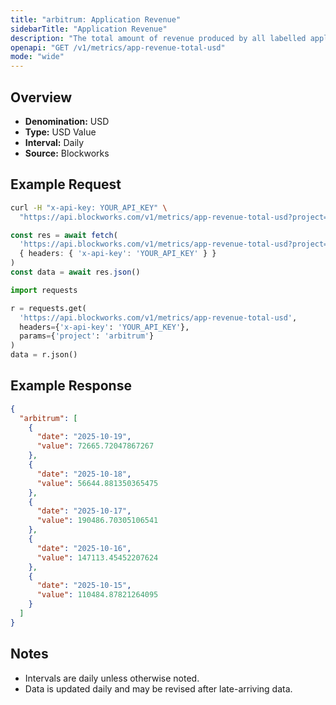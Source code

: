 ```yaml
---
title: "arbitrum: Application Revenue"
sidebarTitle: "Application Revenue"
description: "The total amount of revenue produced by all labelled applications during the specified time period for given blockchain."
openapi: "GET /v1/metrics/app-revenue-total-usd"
mode: "wide"
---
```


## Overview

- **Denomination:** USD
- **Type:** USD Value
- **Interval:** Daily
- **Source:** Blockworks

## Example Request

<CodeGroup>

```bash cURL
curl -H "x-api-key: YOUR_API_KEY" \
  "https://api.blockworks.com/v1/metrics/app-revenue-total-usd?project=arbitrum"
```

```typescript TypeScript
const res = await fetch(
  'https://api.blockworks.com/v1/metrics/app-revenue-total-usd?project=arbitrum',
  { headers: { 'x-api-key': 'YOUR_API_KEY' } }
)
const data = await res.json()
```

```python Python
import requests

r = requests.get(
  'https://api.blockworks.com/v1/metrics/app-revenue-total-usd',
  headers={'x-api-key': 'YOUR_API_KEY'},
  params={'project': 'arbitrum'}
)
data = r.json()
```

</CodeGroup>

## Example Response

```json
{
  "arbitrum": [
    {
      "date": "2025-10-19",
      "value": 72665.72047867267
    },
    {
      "date": "2025-10-18",
      "value": 56644.881350365475
    },
    {
      "date": "2025-10-17",
      "value": 190486.70305106541
    },
    {
      "date": "2025-10-16",
      "value": 147113.45452207624
    },
    {
      "date": "2025-10-15",
      "value": 110484.87821264095
    }
  ]
}
```

## Notes
- Intervals are daily unless otherwise noted.
- Data is updated daily and may be revised after late-arriving data.
